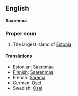 ==English==
'''Saaremaa'''

===Proper noun===

#The largest island of [[Estonia]].

====Translations====

*Estonian: Saaremaa
*[[Finnish]]: [[Saarenmaa]]
*French: [[Sarema]]
*German: [[Ösel]]
*Swedish: [[Ösel]]